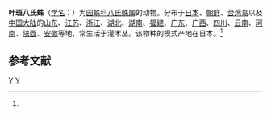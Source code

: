 {{Speciesbox
| taxon = Yaginumia sia
| image = Yaginumia sia zuguroonigumo01.JPG
| binomial_authority = (Strand, 1906)<ref name='id13744'>{{cite web| url =http://www.bioinfo.cn/db05/BjdwSpecies.php?action=view&id=13744| title =叶斑八氏蛛| work =《中国动物物种编目数据库》| publisher =中国科学院微生物研究所| author =中国科学院动物研究所| accessdate =2009-04-28| deadurl =yes| archiveurl =https://web.archive.org/web/20160305030301/http://www.bioinfo.cn/db05/BjdwSpecies.php?action=view&id=13744| archivedate =2016-03-05}}</ref>
}}

'''叶斑八氏蛛'''（[[学名|学名]]：{{lang|la|''Yaginumia sia''}}）为[[园蛛科|园蛛科]][[八氏蛛属|八氏蛛属]]的动物。分布于[[日本|日本]]、[[朝鲜|朝鲜]]、[[台湾岛|台湾岛]]以及[[中国大陆|中国大陆]]的[[山东|山东]]、[[江苏|江苏]]、[[浙江|浙江]]、[[湖北|湖北]]、[[湖南|湖南]]、[[福建|福建]]、[[广东|广东]]、[[广西|广西]]、[[四川|四川]]、[[云南|云南]]、[[河南|河南]]、[[陕西|陕西]]、[[安徽|安徽]]等地，常生活于灌木丛。该物种的模式产地在日本。<ref name='id13744'/>

== 参考文献 ==
{{reflist}}

{{蜘蛛小作品}}

{{taxonbar}}
[[Category:_1906年描述的动物|Y]]
[[Category:八氏蛛属|Y]]